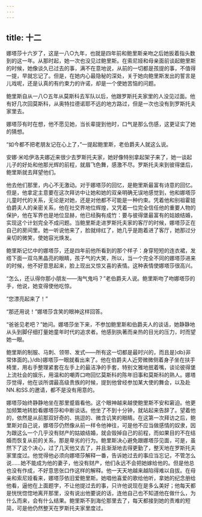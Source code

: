 ```yaml
---
---
---
```

title: 十二
---




娜塔莎十六岁了，这是一八○九年，也就是四年前和鲍里斯亲吻之后她扳着指头数到的这一年。从那时起，她一次也没见过鲍里斯。在索尼娅和母亲面前谈起鲍里斯的时候，她像谈久已过去的事，满不在意地说，从前的一切都是孩提的事，不值得一提，早就忘记了。但是，在她内心最隐秘的深处，关于她向鲍里斯发出的誓言是儿戏呢，还是认真的有约束力的许诺，却是一个使她苦恼的问题。

鲍里斯自从一八○五年从莫斯科去军队以后，他跟罗斯托夫家里的人没见过面。他有好几次回莫斯科，从奥特拉德诺耶不远的地方路过，但是一次也没有到罗斯托夫家里去。

娜塔莎有时在想，他不愿见她，当长辈提到他时，口气是那么伤感，这更证实了她的猜想。

“如今都不把老朋友记在心上了，”一提起鲍里斯，老伯爵夫人就这么说。

安娜·米哈伊洛夫娜近来很少去罗斯托夫家，她好像特别拿起架子来了，她一谈起儿子的好处和他那光辉的前程，就眉飞色舞，感激不尽。罗斯托夫来到彼得堡后，鲍里斯就去拜望他们。

他去他们那里，内心不无激动。对于娜塔莎的回忆，是鲍里斯最富有诗意的回忆。但是，他拿定主意要在这次拜访中让她和她的双亲明确无误地感觉到，他和娜塔莎儿童时代的关系，无论是对她，还是对他都不可能是一种约束。凭着他和别祖霍娃伯爵夫人的亲密关系，他在社交界地位辉煌，又凭着一位完全信任他的重要人物的保护，他在军界也是地位显赫，他已经胸有成竹：要与彼得堡最富有的姑娘结婚，实现这个计划完全不成问题。当鲍里斯走进罗斯托夫家的客厅的时候，娜塔莎正在自己的房间里。她一听说他来了，脸就绯红了，她几乎是跑着进了客厅，她那过分亲切的微笑，使她容光焕发。

鲍里斯记忆中的娜塔莎，还是四年前他所看到的那个样子：身穿短短的连衣裙，发绺下面一双乌黑晶亮的眼睛，孩子气的大笑，所以，当一个完全不同的娜塔莎进来的时候，他不好意思起来，脸上现出又惊又喜的表情。这种表情使娜塔莎很高兴。

“怎么，还认得你那小朋友——淘气鬼吗？”老伯爵夫人说。鲍里斯吻了吻娜塔莎的手，他说，她变得使他吃惊。

“您漂亮起来了！”

“那还用说！”娜塔莎含笑的眼神这样回答。

“爸爸见老吧？”她问。娜塔莎坐下来，不参加鲍里斯和伯爵夫人的谈话，她静静地从头到脚仔细打量她童年时代的追求者。他感到执著而亲热的目光的压力，时而望她一眼。

鲍里斯的制服、马刺、领带、发式——所有这一切都是最时兴的，而且是}db}非常体面的。}/db}娜塔莎一眼就看出来了。他在伯爵夫人近旁微微侧着身子坐在扶手椅里，用右手整理紧套在左手上的最洁净的手套，特别文雅地抿着嘴，谈论彼得堡上流社会的娱乐，用温和的嘲弄口吻回忆莫斯科的陈年旧事和莫斯科的熟人。娜塔莎觉得，他在谈所谓最高级贵族的时候，提到他曾经参加某大使的舞会，以及赴NN.和SS.的邀请，都不是没有用意的。

娜塔莎始终静静地坐在那里蹙眉看他。这个眼神越来越使鲍里斯不安和窘迫。他更加频繁地转脸看娜塔莎和中断谈话。他坐了不到十分钟，就站起来告辞了。望着他的，依然是从前那双好奇的、挑逗的、微含讥笑的眼睛。在这第一次拜访之后，鲍里斯对自己说，娜塔莎仍然像从前一样令他神往，可是他不应当做感情的奴隶，因为跟这么一个几乎没有财产的姑娘结婚，就会毁掉自己的前程，而如果目的不在结婚而恢复从前的关系，那是卑劣的行为。鲍里斯决心避免跟娜塔莎见面，可是，虽然下了这个决心，过了几天他又去了，并且渐渐地去得更勤了，整天地在罗斯托夫家里度过。他觉得他必须向娜塔莎解释一番，告诉她过去的事应当忘记，不管怎么说……她不能成为他的妻子，他没有财产，他们永远不会把她嫁给他的。但是他总也没有作成，不好意思张口作这样的解释。他一天天地越来越陷得难以自拔。在母亲和索尼娅看来，娜塔莎依旧爱鲍里斯。她唱他喜爱的歌给他听，拿她的纪念册给他看，逼他在上面题字，不让他提过去的事，只许他说现在是多么美好；他每天都是恍恍惚惚地离开那里，没有说出他要说的话，连他自己也不知道他在做什么，为什么而来，会有什么结果。鲍里斯不到海伦那里去了，每天都接到她的责难的短简，可是他仍然整天在罗斯托夫家里度过。
